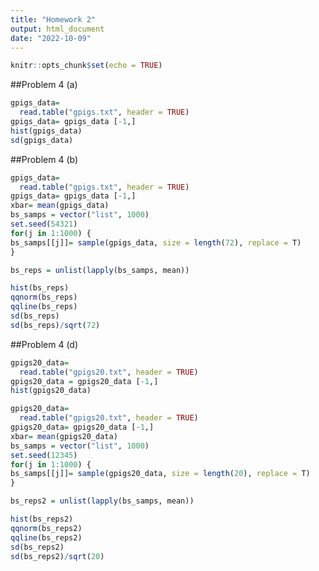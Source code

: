 ```yaml
---
title: "Homework 2"
output: html_document
date: "2022-10-09"
---
```


```r
knitr::opts_chunk$set(echo = TRUE)
```

##Problem 4 (a)
```r
gpigs_data=
  read.table("gpigs.txt", header = TRUE)
gpigs_data= gpigs_data [-1,]
hist(gpigs_data)
sd(gpigs_data)
```
##Problem 4 (b)
```r
gpigs_data=
  read.table("gpigs.txt", header = TRUE)
gpigs_data= gpigs_data [-1,]
xbar= mean(gpigs_data)
bs_samps = vector("list", 1000)
set.seed(54321)
for(j in 1:1000) {
bs_samps[[j]]= sample(gpigs_data, size = length(72), replace = T)
}

bs_reps = unlist(lapply(bs_samps, mean))

hist(bs_reps)
qqnorm(bs_reps)
qqline(bs_reps)
sd(bs_reps)
sd(bs_reps)/sqrt(72)

```

##Problem 4 (d)
```r
gpigs20_data=
  read.table("gpigs20.txt", header = TRUE)
gpigs20_data = gpigs20_data [-1,]
hist(gpigs20_data)
```

```r
gpigs20_data=
  read.table("gpigs20.txt", header = TRUE)
gpigs20_data= gpigs20_data [-1,]
xbar= mean(gpigs20_data)
bs_samps = vector("list", 1000)
set.seed(12345)
for(j in 1:1000) {
bs_samps[[j]]= sample(gpigs20_data, size = length(20), replace = T)
}

bs_reps2 = unlist(lapply(bs_samps, mean))

hist(bs_reps2)
qqnorm(bs_reps2)
qqline(bs_reps2)
sd(bs_reps2)
sd(bs_reps2)/sqrt(20)
```


